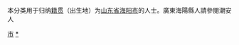 {{Catnav|頁面分類|各種主題的頁面分類|依中国各省来作的分类|各地中国人|山东人|煙台人}}
{{Catnav|頁面分類|人物|各國人物|中国人|各地中国人|山东人|煙台人}}

本分类用于归纳[[籍贯|籍贯]]（出生地）为[[山东省|山东省]][[海阳市|海阳市]]的人士。廣東海陽縣人請參閱潮安人

[[Category:烟台人|市]]
[[Category:海阳市|*]]